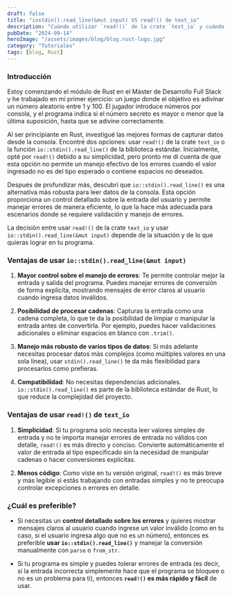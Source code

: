 ```yaml
---
draft: false
title: "iostdin().read_line(&mut input) VS read!() de text_io"
description: "Cuándo utilizar `read!()` de la crate `text_io` y cuándo la función `io::stdin().read_line()` de la biblioteca estándar"
pubDate: "2024-09-14"
heroImage: "/assets/images/blog/blog.rust-logo.jpg"
category: "Tutoriales"
tags: [blog, Rust]
---
```


### Introducción ###
Estoy comenzando el módulo de Rust en el Máster de Desarrollo Full Stack y he trabajado en mi primer ejercicio: un juego donde el objetivo es adivinar un número aleatorio entre 1 y 100. El jugador introduce números por consola, y el programa indica si el número secreto es mayor o menor que la última suposición, hasta que se adivine correctamente.

Al ser principiante en Rust, investigué las mejores formas de capturar datos desde la consola. Encontré dos opciones: usar `read!()` de la crate `text_io` o la función `io::stdin().read_line()` de la biblioteca estándar. Inicialmente, opté por `read!()` debido a su simplicidad, pero pronto me di cuenta de que esta opción no permite un manejo efectivo de los errores cuando el valor ingresado no es del tipo esperado o contiene espacios no deseados.

Después de profundizar más, descubrí que `io::stdin().read_line()` es una alternativa más robusta para leer datos de la consola. Esta opción proporciona un control detallado sobre la entrada del usuario y permite manejar errores de manera eficiente, lo que la hace más adecuada para escenarios donde se requiere validación y manejo de errores.

La decisión entre usar `read!()` de la crate `text_io` y usar `io::stdin().read_line(&mut input)` depende de la situación y de lo que quieras lograr en tu programa.

### Ventajas de usar `io::stdin().read_line(&mut input)`
1. **Mayor control sobre el manejo de errores**: Te permite controlar mejor la entrada y salida del programa. Puedes manejar errores de conversión de forma explícita, mostrando mensajes de error claros al usuario cuando ingresa datos inválidos.
   
2. **Posibilidad de procesar cadenas**: Capturas la entrada como una cadena completa, lo que te da la posibilidad de limpiar o manipular la entrada antes de convertirla. Por ejemplo, puedes hacer validaciones adicionales o eliminar espacios en blanco con `.trim()`.

3. **Manejo más robusto de varios tipos de datos**: Si más adelante necesitas procesar datos más complejos (como múltiples valores en una sola línea), usar `stdin().read_line()` te da más flexibilidad para procesarlos como prefieras.

4. **Compatibilidad**: No necesitas dependencias adicionales. `io::stdin().read_line()` es parte de la biblioteca estándar de Rust, lo que reduce la complejidad del proyecto.

### Ventajas de usar `read!()` de `text_io`
1. **Simplicidad**: Si tu programa solo necesita leer valores simples de entrada y no te importa manejar errores de entrada no válidos con detalle, `read!()` es más directo y conciso. Convierte automáticamente el valor de entrada al tipo especificado sin la necesidad de manipular cadenas o hacer conversiones explícitas.
   
2. **Menos código**: Como viste en tu versión original, `read!()` es más breve y más legible si estás trabajando con entradas simples y no te preocupa controlar excepciones o errores en detalle.

### ¿Cuál es preferible?
- Si necesitas un **control detallado sobre los errores** y quieres mostrar mensajes claros al usuario cuando ingrese un valor inválido (como en tu caso, si el usuario ingresa algo que no es un número), entonces es preferible **usar `io::stdin().read_line()`** y manejar la conversión manualmente con `parse` o `from_str`.

- Si tu programa es simple y puedes tolerar errores de entrada (es decir, si la entrada incorrecta simplemente hace que el programa se bloquee o no es un problema para ti), entonces **`read!()` es más rápido y fácil** de usar.

<br />


<div class="text-center">
  <ButtonLink url="https://github.com/Jaterli/adivinanza" text="Ver en GitHub" />
</div>
